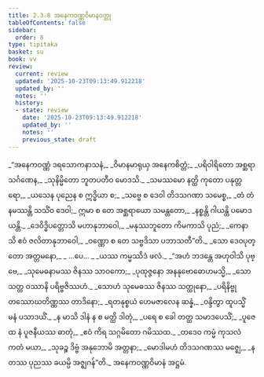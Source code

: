 ```yaml
---
title: 2.3.8 အနေကဝဏ္ဏဝိမာနဝတ္ထု
tableOfContents: false
sidebar:
  order: 8
type: tipitaka
basket: su
book: vv
review:
  current: review
  updated: '2025-10-23T09:13:49.912218'
  updated_by: ''
  notes: ''
  history:
  - state: review
    date: '2025-10-23T09:13:49.912218'
    updated_by: ''
    notes: ''
    previous_state: draft
---
```



<ReviewStatus review={frontmatter.review} showDetails={true} />

<HypothesisAnnotation frontmatter={frontmatter} />

<DynamicBreadcrumb />

<Division number="1199" book="vv" e="ch" v="19" p="112">

<Paragraph number="1050" type="verses" book="vv">
_“အနေကဝဏ္ဏံ ဒရသောကနာသနံ,_  
_ဝိမာနမာရုယှ အနေကစိတ္တံ;_  
_ပရိဝါရိတော အစ္ဆရာသင်္ဂဏေန,_  
_သုနိမ္မိတော ဘူတပတီဝ မောဒသိ._  

</Paragraph>

</Division>
<Division number="1200" book="vv" e="ch" v="19" p="112">

<Paragraph number="1051" type="verses" book="vv">
_သမဿမော နတ္ထိ ကုတော ပနုတ္တရော,_  
_ယသေန ပုညေန စ ဣဒ္ဓိယာ စ;_  
_သဗ္ဗေ စ ဒေဝါ တိဒသဂဏာ သမေစ္စ,_  
_တံ တံ နမဿန္တိ သသိံဝ ဒေဝါ;_  
ဣမာ စ တေ အစ္ဆရာယော သမန္တတော,_  
_နစ္စန္တိ ဂါယန္တိ ပမောဒယန္တိ._  

</Paragraph>

</Division>
<Division number="1201" book="vv" e="ch" v="19" p="112">

<Paragraph number="1052" type="verses" book="vv">
_ဒေဝိဒ္ဓိပတ္တောသိ မဟာနုဘာဝေါ,_  
_မနုဿဘူတော ကိမကာသိ ပုညံ;_  
_ကေနာသိ ဧဝံ ဇလိတာနုဘာဝေါ,_  
_ဝဏ္ဏော စ တေ သဗ္ဗဒိသာ ပဘာသတီ”တိ._  

</Paragraph>

</Division>
<Division number="1202" book="vv" e="ch" v="19" p="112">

<Paragraph number="1053" type="verses" book="vv">
_သော ဒေဝပုတ္တော အတ္တမနော,_  
_ …ပေ… _  
_ယဿ ကမ္မဿိဒံ ဖလံ._  

</Paragraph>

</Division>
<Division number="1203" book="vv" e="ch" v="19" p="112">

<Paragraph number="1054" type="verses" book="vv">
_“အဟံ ဘဒန္တေ အဟုဝါသိ ပုဗ္ဗေ,_  
_သုမေဓနာမဿ ဇိနဿ သာဝကော;_  
_ပုထုဇ္ဇနော အနနုဗောဓောဟမသ္မိ,_  
_သော သတ္တ ဝဿာနိ ပရိဗ္ဗဇိဿဟံ._  

</Paragraph>

</Division>
<Division number="1204" book="vv" e="ch" v="19" p="112">

<Paragraph number="1055" type="verses" book="vv">
_သောဟံ သုမေဓဿ ဇိနဿ သတ္ထုနော,_  
_ပရိနိဗ္ဗုတဿောဃတိဏ္ဏဿ တာဒိနော;_  
_ရတနုစ္စယံ ဟေမဇာလေန ဆန္နံ,_  
_ဝန္ဒိတွာ ထူပသ္မိံ မနံ ပသာဒယိံ._  

</Paragraph>

</Division>
<Division number="1205" book="vv" e="ch" v="19" p="113">

<Paragraph number="1056" type="verses" book="vv">
_န မာသိ ဒါနံ န စ မတ္ထိ ဒါတုံ,_  
_ပရေ စ ခေါ တတ္ထ သမာဒပေသိံ;_  
_ပူဇေထ နံ ပူဇနီယဿ ဓာတုံ,_  
_ဧဝံ ကိရ သဂ္ဂမိတော ဂမိဿထ._  

</Paragraph>

</Division>
<Division number="1206" book="vv" e="ch" v="19" p="113">

<Paragraph number="1057" type="verses" book="vv">
_တဒေဝ ကမ္မံ ကုသလံ ကတံ မယာ,_  
_သုခဉ္စ ဒိဗ္ဗံ အနုဘောမိ အတ္တနာ;_  
_မောဒါမဟံ တိဒသဂဏဿ မဇ္ဈေ,_  
_န တဿ ပုညဿ ခယမ္ပိ အဇ္ဈဂန်”တိ._  


</Paragraph>
</Division>

<Paragraph number="1058" type="center" book="vv">
အနေကဝဏ္ဏဝိမာနံ အဋ္ဌမံ.
</Paragraph>